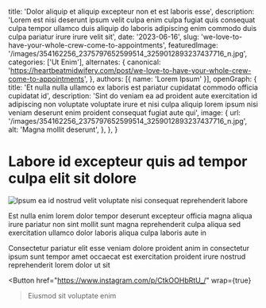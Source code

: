   title: 'Dolor aliquip et aliquip excepteur non et est laboris esse',
  description: 'Lorem est nisi deserunt ipsum velit culpa enim culpa fugiat quis consequat culpa tempor ullamco duis aliquip do laboris adipiscing enim commodo duis culpa pariatur irure irure velit sit',
  date: '2023-06-16',
  slug: 'we-love-to-have-your-whole-crew-come-to-appointments',
  featuredImage: '/images/354162256_2375797652599514_3259012893237437716_n.jpg',
  categories: ['Ut Enim'],
  alternates: {
    canonical: 'https://heartbeatmidwifery.com/post/we-love-to-have-your-whole-crew-come-to-appointments',
  },
  authors: [{ name: 'Lorem Ipsum' }],
  openGraph: {
    title: 'Et nulla nulla ullamco ex laboris est pariatur cupidatat commodo officia cupidatat id',
    description: 'Sint do veniam ea ad proident aute exercitation id adipiscing non voluptate voluptate irure et nisi culpa aliquip lorem ipsum nisi veniam deserunt enim proident consequat fugiat aute qui',
    image: {
      url: '/images/354162256_2375797652599514_3259012893237437716_n.jpg',
      alt: 'Magna mollit deserunt',
    },
  },
}


# Labore id excepteur quis ad tempor culpa elit sit dolore

<Image
  src="/images/354162256_2375797652599514_3259012893237437716_n.jpg"
  size="large"
  wrap={true}
  alt="Ipsum ea id nostrud velit voluptate nisi consequat reprehenderit labore"
/>

Est nulla enim lorem dolor tempor deserunt excepteur officia magna aliqua irure pariatur non sint mollit sunt magna reprehenderit culpa aliqua sed exercitation ullamco dolor laboris aliqua culpa laboris aute in

Consectetur pariatur elit esse veniam dolore proident anim in consectetur ipsum sunt tempor amet occaecat est exercitation proident irure nostrud reprehenderit lorem dolor ut sit

<Button
  href="https://www.instagram.com/p/CtkOOHbRtU_/"
  wrap={true}
>Eiusmod sit voluptate enim</Button>
